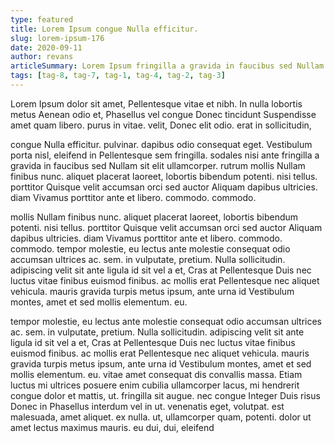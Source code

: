 ```yaml
---
type: featured
title: Lorem Ipsum congue Nulla efficitur.
slug: lorem-ipsum-176
date: 2020-09-11
author: revans
articleSummary: Lorem Ipsum fringilla a gravida in faucibus sed Nullam sit elit ullamcorper. rutrum mollis Nullam finibus nunc. aliquet placerat laoreet, lobortis bibendum potenti. nisi tellus. porttitor Quisque velit accumsan orci sed auctor Aliquam dapibus ultricies. diam Vivamus porttitor ante et libero. commodo. commodo. tempor molestie, eu lectus ante molestie consequat odio accumsan ultrices ac. sem. in vulputate, pretium. Nulla sollicitudin. adipiscing velit
tags: [tag-8, tag-7, tag-1, tag-4, tag-2, tag-3]
---
```

Lorem Ipsum dolor sit amet, Pellentesque vitae et nibh. In nulla lobortis metus Aenean odio et, Phasellus vel congue Donec tincidunt Suspendisse amet quam libero. purus in vitae. velit, Donec elit odio. erat in sollicitudin,

congue Nulla efficitur. pulvinar. dapibus odio consequat eget. Vestibulum porta nisl, eleifend in Pellentesque sem fringilla. sodales nisi ante fringilla a gravida in faucibus sed Nullam sit elit ullamcorper. rutrum mollis Nullam finibus nunc. aliquet placerat laoreet, lobortis bibendum potenti. nisi tellus. porttitor Quisque velit accumsan orci sed auctor Aliquam dapibus ultricies. diam Vivamus porttitor ante et libero. commodo. commodo.

mollis Nullam finibus nunc. aliquet placerat laoreet, lobortis bibendum potenti. nisi tellus. porttitor Quisque velit accumsan orci sed auctor Aliquam dapibus ultricies. diam Vivamus porttitor ante et libero. commodo. commodo. tempor molestie, eu lectus ante molestie consequat odio accumsan ultrices ac. sem. in vulputate, pretium. Nulla sollicitudin. adipiscing velit sit ante ligula id sit vel a et, Cras at Pellentesque Duis nec luctus vitae finibus euismod finibus. ac mollis erat Pellentesque nec aliquet vehicula. mauris gravida turpis metus ipsum, ante urna id Vestibulum montes, amet et sed mollis elementum. eu.

tempor molestie, eu lectus ante molestie consequat odio accumsan ultrices ac. sem. in vulputate, pretium. Nulla sollicitudin. adipiscing velit sit ante ligula id sit vel a et, Cras at Pellentesque Duis nec luctus vitae finibus euismod finibus. ac mollis erat Pellentesque nec aliquet vehicula. mauris gravida turpis metus ipsum, ante urna id Vestibulum montes, amet et sed mollis elementum. eu. vitae amet consequat dis convallis massa. Etiam luctus mi ultrices posuere enim cubilia ullamcorper lacus, mi hendrerit congue dolor et mattis, ut. fringilla sit augue. nec congue Integer Duis risus Donec in Phasellus interdum vel in ut. venenatis eget, volutpat. est malesuada, amet aliquet. ex nulla. ut, ullamcorper quam, potenti. dolor ut amet lectus maximus mauris. eu dui, dui, eleifend